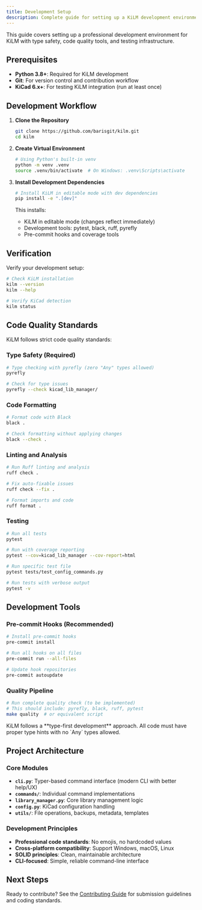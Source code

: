 ```yaml
---
title: Development Setup
description: Complete guide for setting up a KiLM development environment with modern Python tooling.
---
```



This guide covers setting up a professional development environment for KiLM with type safety, code quality tools, and testing infrastructure.

## Prerequisites

- **Python 3.8+**: Required for KiLM development
- **Git**: For version control and contribution workflow
- **KiCad 6.x+**: For testing KiLM integration (run at least once)

## Development Workflow

<Steps>

1. **Clone the Repository**
   
   ```bash
   git clone https://github.com/barisgit/kilm.git
   cd kilm
   ```

2. **Create Virtual Environment**
   
   ```bash
   # Using Python's built-in venv
   python -m venv .venv
   source .venv/bin/activate  # On Windows: .venv\Scripts\activate
   ```

3. **Install Development Dependencies**
   
   ```bash
   # Install KiLM in editable mode with dev dependencies
   pip install -e ".[dev]"
   ```

   This installs:
   - KiLM in editable mode (changes reflect immediately)
   - Development tools: pytest, black, ruff, pyrefly
   - Pre-commit hooks and coverage tools

</Steps>

## Verification

Verify your development setup:

```bash
# Check KiLM installation
kilm --version
kilm --help

# Verify KiCad detection
kilm status
```

## Code Quality Standards

KiLM follows strict code quality standards:

### Type Safety (Required)
```bash
# Type checking with pyrefly (zero "Any" types allowed)
pyrefly

# Check for type issues
pyrefly --check kicad_lib_manager/
```

### Code Formatting
```bash
# Format code with Black
black .

# Check formatting without applying changes
black --check .
```

### Linting and Analysis
```bash
# Run Ruff linting and analysis
ruff check .

# Fix auto-fixable issues
ruff check --fix .

# Format imports and code
ruff format .
```

### Testing
```bash
# Run all tests
pytest

# Run with coverage reporting
pytest --cov=kicad_lib_manager --cov-report=html

# Run specific test file
pytest tests/test_config_commands.py

# Run tests with verbose output
pytest -v
```

## Development Tools

### Pre-commit Hooks (Recommended)
```bash
# Install pre-commit hooks
pre-commit install

# Run all hooks on all files
pre-commit run --all-files

# Update hook repositories
pre-commit autoupdate
```

### Quality Pipeline
```bash
# Run complete quality check (to be implemented)
# This should include: pyrefly, black, ruff, pytest
make quality  # or equivalent script
```

<Aside type="note">
KiLM follows a **type-first development** approach. All code must have proper type hints with no `Any` types allowed.
</Aside>

## Project Architecture

### Core Modules
- **`cli.py`**: Typer-based command interface (modern CLI with better help/UX)
- **`commands/`**: Individual command implementations  
- **`library_manager.py`**: Core library management logic
- **`config.py`**: KiCad configuration handling
- **`utils/`**: File operations, backups, metadata, templates

### Development Principles
- **Professional code standards**: No emojis, no hardcoded values
- **Cross-platform compatibility**: Support Windows, macOS, Linux
- **SOLID principles**: Clean, maintainable architecture
- **CLI-focused**: Simple, reliable command-line interface

## Next Steps

Ready to contribute? See the [Contributing Guide](/community/contributing/) for submission guidelines and coding standards.
